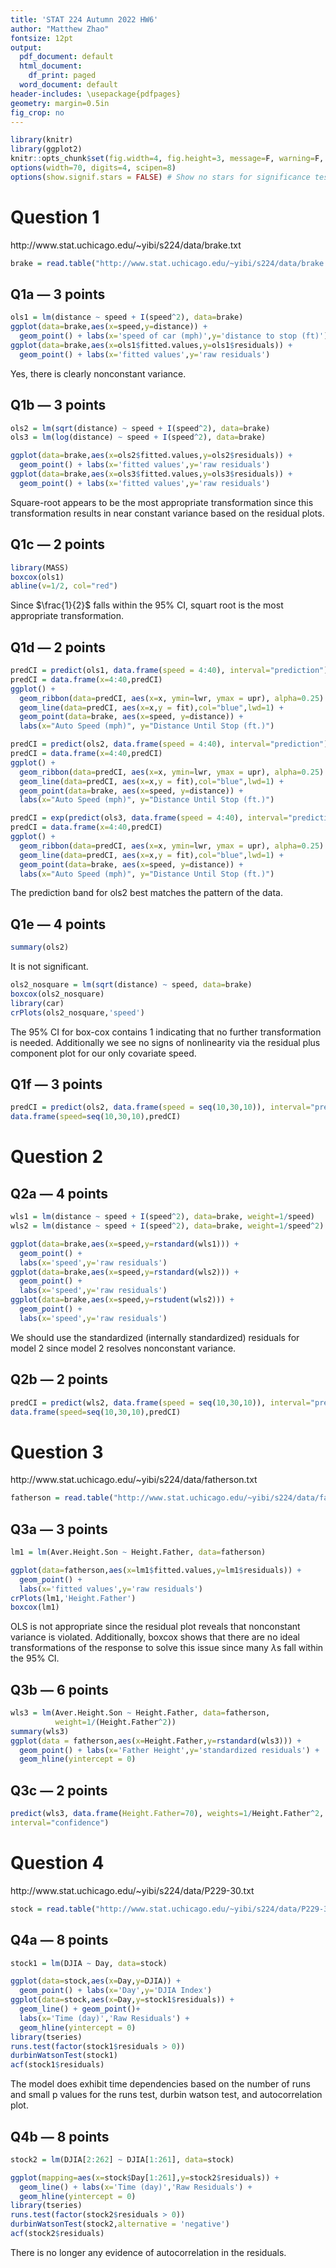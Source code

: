```yaml
---
title: 'STAT 224 Autumn 2022 HW6'
author: "Matthew Zhao"
fontsize: 12pt
output:
  pdf_document: default
  html_document:
    df_print: paged
  word_document: default
header-includes: \usepackage{pdfpages}
geometry: margin=0.5in
fig_crop: no
---
```


```r
library(knitr)
library(ggplot2)
knitr::opts_chunk$set(fig.width=4, fig.height=3, message=F, warning=F, collapse=TRUE)
options(width=70, digits=4, scipen=8)
options(show.signif.stars = FALSE) # Show no stars for significance tests
```

# Question 1

http://www.stat.uchicago.edu/~yibi/s224/data/brake.txt

```r
brake = read.table("http://www.stat.uchicago.edu/~yibi/s224/data/brake.txt", header=T)
```

## Q1a --- 3 points

```r
ols1 = lm(distance ~ speed + I(speed^2), data=brake)
ggplot(data=brake,aes(x=speed,y=distance)) + 
  geom_point() + labs(x='speed of car (mph)',y='distance to stop (ft)')
ggplot(data=brake,aes(x=ols1$fitted.values,y=ols1$residuals)) + 
  geom_point() + labs(x='fitted values',y='raw residuals')
```

Yes, there is clearly nonconstant variance. 

## Q1b --- 3 points


```r
ols2 = lm(sqrt(distance) ~ speed + I(speed^2), data=brake)
ols3 = lm(log(distance) ~ speed + I(speed^2), data=brake)
```
```r
ggplot(data=brake,aes(x=ols2$fitted.values,y=ols2$residuals)) + 
  geom_point() + labs(x='fitted values',y='raw residuals')
ggplot(data=brake,aes(x=ols3$fitted.values,y=ols3$residuals)) + 
  geom_point() + labs(x='fitted values',y='raw residuals')
```

Square-root appears to be the most appropriate transformation since this transformation results in near constant variance based on the residual plots. 

## Q1c --- 2 points


```r
library(MASS)
boxcox(ols1)
abline(v=1/2, col="red") 
```

Since $\frac{1}{2}$ falls within the 95% CI, squart root is the most appropriate transformation. 

## Q1d --- 2 points

```r
predCI = predict(ols1, data.frame(speed = 4:40), interval="prediction")
predCI = data.frame(x=4:40,predCI)
ggplot() +
  geom_ribbon(data=predCI, aes(x=x, ymin=lwr, ymax = upr), alpha=0.25) +
  geom_line(data=predCI, aes(x=x,y = fit),col="blue",lwd=1) +
  geom_point(data=brake, aes(x=speed, y=distance)) +
  labs(x="Auto Speed (mph)", y="Distance Until Stop (ft.)")
```

```r
predCI = predict(ols2, data.frame(speed = 4:40), interval="prediction")^2
predCI = data.frame(x=4:40,predCI)
ggplot() +
  geom_ribbon(data=predCI, aes(x=x, ymin=lwr, ymax = upr), alpha=0.25) +
  geom_line(data=predCI, aes(x=x,y = fit),col="blue",lwd=1) +
  geom_point(data=brake, aes(x=speed, y=distance)) +
  labs(x="Auto Speed (mph)", y="Distance Until Stop (ft.)")
```

```r
predCI = exp(predict(ols3, data.frame(speed = 4:40), interval="prediction"))
predCI = data.frame(x=4:40,predCI)
ggplot() +
  geom_ribbon(data=predCI, aes(x=x, ymin=lwr, ymax = upr), alpha=0.25) +
  geom_line(data=predCI, aes(x=x,y = fit),col="blue",lwd=1) +
  geom_point(data=brake, aes(x=speed, y=distance)) +
  labs(x="Auto Speed (mph)", y="Distance Until Stop (ft.)")
```

The prediction band for ols2 best matches the pattern of the data. 


## Q1e --- 4 points

```r
summary(ols2)
```

It is not significant. 

```r
ols2_nosquare = lm(sqrt(distance) ~ speed, data=brake)
boxcox(ols2_nosquare)
library(car)
crPlots(ols2_nosquare,'speed')
```

The 95% CI for box-cox contains 1 indicating that no further transformation is needed. Additionally we see no signs of nonlinearity via the residual plus component plot for our only covariate speed. 

## Q1f --- 3 points

```r
predCI = predict(ols2, data.frame(speed = seq(10,30,10)), interval="prediction")^2
data.frame(speed=seq(10,30,10),predCI)
```

# Question 2


## Q2a --- 4 points


```r
wls1 = lm(distance ~ speed + I(speed^2), data=brake, weight=1/speed)
wls2 = lm(distance ~ speed + I(speed^2), data=brake, weight=1/speed^2)
```
```r
ggplot(data=brake,aes(x=speed,y=rstandard(wls1))) + 
  geom_point() + 
  labs(x='speed',y='raw residuals')
ggplot(data=brake,aes(x=speed,y=rstandard(wls2))) + 
  geom_point() + 
  labs(x='speed',y='raw residuals')
ggplot(data=brake,aes(x=speed,y=rstudent(wls2))) + 
  geom_point() + 
  labs(x='speed',y='raw residuals')

```

We should use the standardized (internally standardized) residuals for model 2 since model 2 resolves nonconstant variance. 

## Q2b --- 2 points

```r
predCI = predict(wls2, data.frame(speed = seq(10,30,10)), interval="prediction")
data.frame(speed=seq(10,30,10),predCI)
```

# Question 3


http://www.stat.uchicago.edu/~yibi/s224/data/fatherson.txt

```r
fatherson = read.table("http://www.stat.uchicago.edu/~yibi/s224/data/fatherson.txt", h=T)
```


## Q3a --- 3 points


```r
lm1 = lm(Aver.Height.Son ~ Height.Father, data=fatherson)
```

```r
ggplot(data=fatherson,aes(x=lm1$fitted.values,y=lm1$residuals)) + 
  geom_point() + 
  labs(x='fitted values',y='raw residuals')
crPlots(lm1,'Height.Father')
boxcox(lm1)
```

OLS is not appropriate since the residual plot reveals that nonconstant variance is violated. Additionally, boxcox shows that there are no ideal transformations of the response to solve this issue since many $\lambda$s fall within the 95% CI.

## Q3b --- 6 points

```r
wls3 = lm(Aver.Height.Son ~ Height.Father, data=fatherson,
          weight=1/(Height.Father^2))
summary(wls3)
ggplot(data = fatherson,aes(x=Height.Father,y=rstandard(wls3))) + 
  geom_point() + labs(x='Father Height',y='standardized residuals') + 
  geom_hline(yintercept = 0)
```

## Q3c --- 2 points

```r
predict(wls3, data.frame(Height.Father=70), weights=1/Height.Father^2,
interval="confidence")
```

# Question 4


http://www.stat.uchicago.edu/~yibi/s224/data/P229-30.txt

```r
stock = read.table("http://www.stat.uchicago.edu/~yibi/s224/data/P229-30.txt", header=T)
```


## Q4a --- 8 points

```r
stock1 = lm(DJIA ~ Day, data=stock)
```

```r
ggplot(data=stock,aes(x=Day,y=DJIA)) + 
  geom_point() + labs(x='Day',y='DJIA Index')
ggplot(data=stock,aes(x=Day,y=stock1$residuals)) + 
  geom_line() + geom_point()+
  labs(x='Time (day)','Raw Residuals') + 
  geom_hline(yintercept = 0)
library(tseries)
runs.test(factor(stock1$residuals > 0))
durbinWatsonTest(stock1)
acf(stock1$residuals)
```

The model does exhibit time dependencies based on the number of runs and small p values for the runs test, durbin watson test, and autocorrelation plot.

## Q4b --- 8 points

```r
stock2 = lm(DJIA[2:262] ~ DJIA[1:261], data=stock)
```

```r
ggplot(mapping=aes(x=stock$Day[1:261],y=stock2$residuals)) + 
  geom_line() + labs(x='Time (day)','Raw Residuals') + 
  geom_hline(yintercept = 0)
library(tseries)
runs.test(factor(stock2$residuals > 0))
durbinWatsonTest(stock2,alternative = 'negative')
acf(stock2$residuals)
```

There is no longer any evidence of autocorrelation in the residuals. 

